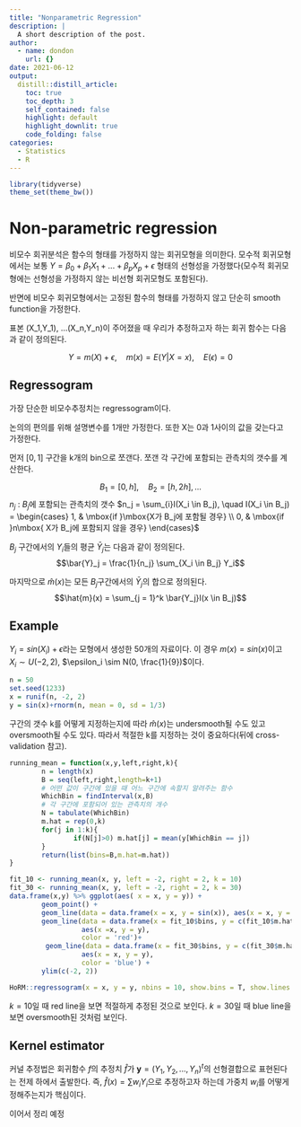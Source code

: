 ```yaml
---
title: "Nonparametric Regression"
description: |
  A short description of the post.
author:
  - name: dondon
    url: {}
date: 2021-06-12
output:
  distill::distill_article:
    toc: true
    toc_depth: 3
    self_contained: false
    highlight: default
    highlight_downlit: true
    code_folding: false
categories:
  - Statistics
  - R
---
```


```r
library(tidyverse)
theme_set(theme_bw())
```

# Non-parametric regression

비모수 회귀분석은 함수의 형태를 가정하지 않는 회귀모형을 의미한다. 모수적 회귀모형에서는 보통 $Y = \beta_0 + \beta_1X_1 + ... + \beta_pX_p + \epsilon$ 형태의 선형성을 가정했다(모수적 회귀모형에는 선형성을 가정하지 않는 비선형 회귀모형도 포함된다).\

반면에 비모수 회귀모형에서는 고정된 함수의 형태를 가정하지 않고 단순히 smooth function을 가정한다.\

표본 (X_1,Y_1), ...(X_n,Y_n)이 주어졌을 때 우리가 추정하고자 하는 회귀 함수는 다음과 같이 정의된다.

$$
Y = m(X) + \epsilon, \quad m(x) = E(Y|X = x), \quad E(\epsilon) = 0
$$

## Regressogram

가장 단순한 비모수추정치는 regressogram이다.\

논의의 편의를 위해 설명변수를 1개만 가정한다. 또한 X는 0과 1사이의 값을 갖는다고 가정한다.\

먼저 $[0, 1]$ 구간을 k개의 bin으로 쪼갠다. 쪼갠 각 구간에 포함되는 관측치의 갯수를 계산한다.

$$B_1 = [0, h], \quad B_2= [h, 2h], ...  $$ $n_j$ : $B_j$에 포함되는 관측치의 갯수 $n_j = \sum_{i}I(X_i \in B_j), \quad I(X_i \in B_j) = \begin{cases} 1, & \mbox{if }\mbox{X가 B_j에 포함될 경우} \\ 0, & \mbox{if }n\mbox{ X가 B_j에 포함되지 않을 경우} \end{cases}$

$B_j$ 구간에서의 $Y_i$들의 평균 $\bar{Y}_j$는 다음과 같이 정의된다.\
$$\bar{Y}_j = \frac{1}{n_j} \sum_{X_i \in B_j} Y_i$$

마지막으로 $\hat{m}(x)$는 모든 $B_j$구간에서의 $\bar{Y}_j$의 합으로 정의된다. $$\hat{m}(x) = \sum_{j = 1}^k \bar{Y_j}I(x \in B_j)$$

## Example

$Y_i = sin(X_i) + \epsilon$라는 모형에서 생성한 50개의 자료이다. 이 경우 $m(x) = sin(x)$이고 $X_i \sim U(-2, 2)$, $\epsilon_i \sim N(0, \frac{1}{9})$이다.

```r
n = 50
set.seed(1233)
x = runif(n, -2, 2)
y = sin(x)+rnorm(n, mean = 0, sd = 1/3)
```

구간의 갯수 k를 어떻게 지정하는지에 따라 $\hat{m}(x)$는 undersmooth될 수도 있고 oversmooth될 수도 있다. 따라서 적절한 k를 지정하는 것이 중요하다(뒤에 cross-validation 참고).

```r
running_mean = function(x,y,left,right,k){
        n = length(x)
        B = seq(left,right,length=k+1)
        # 어떤 값이 구간에 있을 때 어느 구간에 속할지 알려주는 함수
        WhichBin = findInterval(x,B)  
        # 각 구간에 포함되어 있는 관측치의 개수
        N = tabulate(WhichBin)  
        m.hat = rep(0,k)
        for(j in 1:k){
                if(N[j]>0) m.hat[j] = mean(y[WhichBin == j])
        }
        return(list(bins=B,m.hat=m.hat))
}
```

```r
fit_10 <- running_mean(x, y, left = -2, right = 2, k = 10)
fit_30 <- running_mean(x, y, left = -2, right = 2, k = 30)
data.frame(x,y) %>% ggplot(aes( x = x, y = y)) +
        geom_point() + 
        geom_line(data = data.frame(x = x, y = sin(x)), aes(x = x, y = y)) +  
        geom_line(data = data.frame(x = fit_10$bins, y = c(fit_10$m.hat, fit_10$m.hat[10])),
                  aes(x =x, y = y),
                  color = 'red')+
         geom_line(data = data.frame(x = fit_30$bins, y = c(fit_30$m.hat, fit_30$m.hat[30])), 
                  aes(x = x, y = y), 
                  color = 'blue') + 
        ylim(c(-2, 2))
```

```r
HoRM::regressogram(x = x, y = y, nbins = 10, show.bins = T, show.lines = T, show.means = F, main = 'regressogram')
```

$k = 10$일 때 red line을 보면 적절하게 추정된 것으로 보인다. $k = 30$일 때 blue line을 보면 oversmooth된 것처럼 보인다.

## Kernel estimator

커널 추정법은 회귀함수 $f$의 추정치 $\hat{f}$가 $\mathbf{y} = (Y_1, Y_2, ..., Y_n)^t$의 선형결합으로 표현된다는 전제 하에서 출발한다. 즉, $\hat{f}(x) = \sum w_iY_i$으로 추정하고자 하는데 가중치 $w_i$를 어떻게 정해주는지가 핵심이다.

이어서 정리 예정
